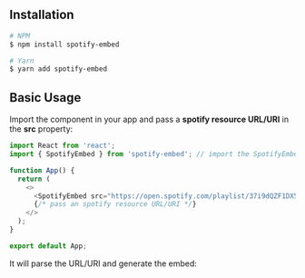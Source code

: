 
<Meta title="Getting Started/Basic Example" id="getting-started-example" component={SpotifyEmbed} />


## Installation

```bash
# NPM
$ npm install spotify-embed

# Yarn
$ yarn add spotify-embed
```

## Basic Usage

Import the component in your app and pass a **spotify resource URL/URI** in the **src** property:

```js
import React from 'react';
import { SpotifyEmbed } from 'spotify-embed'; // import the SpotifyEmbed component

function App() {
  return (
    <>
      <SpotifyEmbed src="https://open.spotify.com/playlist/37i9dQZF1DX5trt9i14X7j" />
      {/* pass an spotify resource URL/URI */}
    </>
  );
}

export default App;
```

It will parse the URL/URI and generate the embed:

<Canvas>
  <Story
    name="Spotify Embed"
    args={{
      src: 'https://open.spotify.com/playlist/37i9dQZF1DX5trt9i14X7j',
    }}
  />
</Canvas>
